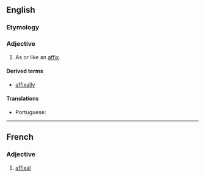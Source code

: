 ==English==

===Etymology===
{{suffix|en|affix|al}}

===Adjective===
{{en-adj|-}}

# As or like an [[affix]].

====Derived terms====
* [[affixally]]

====Translations====
{{trans-top|as an affix}}
* Portuguese: {{t|pt|afixal}}
{{trans-mid}}
{{trans-bottom}}

----

==French==

===Adjective===
{{fr-adj}}

# [[#English|affixal]]